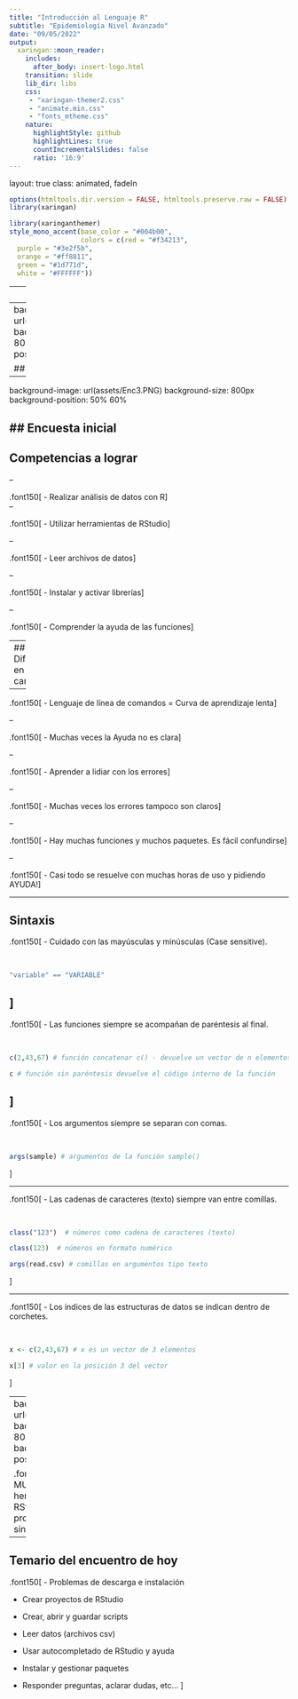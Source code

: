```yaml
---
title: "Introducción al Lenguaje R"
subtitle: "Epidemiología Nivel Avanzado"  
date: "09/05/2022"
output:
  xaringan::moon_reader:
    includes:
      after_body: insert-logo.html
    transition: slide
    lib_dir: libs
    css: 
     - "xaringan-themer2.css"
     - "animate.min.css"
     - "fonts_mtheme.css"
    nature:
      highlightStyle: github
      highlightLines: true
      countIncrementalSlides: false
      ratio: '16:9'
---
```


layout: true
class: animated, fadeIn


```r
options(htmltools.dir.version = FALSE, htmltools.preserve.raw = FALSE)
library(xaringan)
```

```r
library(xaringanthemer)
style_mono_accent(base_color = "#004b00", 
                  colors = c(red = "#f34213",
  purple = "#3e2f5b",
  orange = "#ff8811",
  green = "#1d771d",
  white = "#FFFFFF"))
```

---
class: top

<br>

.center[## Objetivo de la Unidad 1]

<br>

.font150[Introducir y nivelar al grupo de estudiantes del curso de .bold[Epidemiología Nivel Avanzado] en el lenguaje ![](assets/logoR.PNG), con el fin de aplicarlo en el proceso de análisis de la siguientes unidades.]

---
background-image: url(assets/Enc1.PNG)
background-size: 800px
background-position: 50% 60%


## Encuesta inicial

---
background-image: url(assets/Enc3.PNG)
background-size: 800px
background-position: 50% 60%

## Encuesta inicial
---
## Competencias a lograr

--

.font150[
- Realizar análisis de datos con R]
<br>
--

.font150[
  - Utilizar herramientas de RStudio]
  
--

.font150[
  - Leer archivos de datos]
  
--

.font150[
  - Instalar y activar librerías]
  
--

.font150[
  - Comprender la ayuda de las funciones]
  
---
## Dificultades en el camino

--

.font150[
- Lenguaje de línea de comandos = Curva de aprendizaje lenta]

--

.font150[
- Muchas veces la Ayuda no es clara]
  
--

.font150[
- Aprender a lidiar con los errores]
  
--

.font150[
- Muchas veces los errores tampoco son claros]
  
--

.font150[
- Hay muchas funciones y muchos paquetes. Es fácil confundirse]  
  
--

.font150[
- Casi todo se resuelve con muchas horas de uso y pidiendo AYUDA!]
  

---

## Sintaxis

.font150[
- Cuidado con las mayúsculas y minúsculas (Case sensitive).

<br> 

```r
"variable" == "VARIABLE"
```
]
---

.font150[
- Las funciones siempre se acompañan de paréntesis al final. 
  
<br>  
  
```r
c(2,43,67) # función concatenar c() - devuelve un vector de n elementos

c # función sin paréntesis devuelve el código interno de la función
```
]  
---
.font150[
- Los argumentos siempre se separan con comas.

<br>  

```r
args(sample) # argumentos de la función sample()
```
]
  
  
---

.font150[
- Las cadenas de caracteres (texto) siempre van entre comillas.

<br>  

```r
class("123")  # números como cadena de caracteres (texto)

class(123)  # números en formato numérico

args(read.csv) # comillas en argumentos tipo texto
```
]
  
---

.font150[
- Los índices de las estructuras de datos se indican dentro de corchetes.

<br>  

```r
x <- c(2,43,67) # x es un vector de 3 elementos

x[3] # valor en la posición 3 del vector
```
]  
  
---
background-image: url(assets/Tab.PNG)
background-size: 800px
background-position: 50% 60%

.font150[
- Son MUY UTILES las herramientas de RStudio para evitar problemas de sintaxis.]

---

## Temario del encuentro de hoy

.font150[
- Problemas de descarga e instalación

- Crear  proyectos de RStudio

- Crear, abrir y guardar scripts

- Leer datos (archivos csv)

- Usar autocompletado de RStudio y ayuda

- Instalar y gestionar paquetes

- Responder preguntas, aclarar dudas, etc...
]